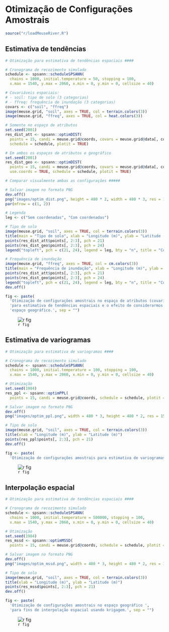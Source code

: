 <!-- # PARTE III -- AMOSTRAGEM ESPACIAL {-} -->

<!-- # Princípios da Amostragem Espacial -->

<!-- # Amostragem Probabilística -->

<!-- # Amostragem Não-Probabilística -->

# Otimização de Configurações Amostrais

```r
source("r/loadMeuseRiver.R")
```

## Estimativa de tendências

```r
# Otimização para estimativa de tendências espaciais ####

# Cronograma de recozimento simulado
schedule <- spsann::scheduleSPSANN(
  chains = 1000, initial.temperature = 50, stopping = 100,
  x.max = 1540, y.max = 2060, x.min = 0, y.min = 0, cellsize = 40)

# Covariáveis espaciais:
# - soil: tipo de solo (3 categorias)
# - ffreq: frequência de inundação (3 categorias)
covars <- c("soil", "ffreq")
image(meuse.grid, "soil", axes = TRUE, col = terrain.colors(3))
image(meuse.grid, "ffreq", axes = TRUE, col = heat.colors(3))

# Somente no espaço de atributos
set.seed(2001)
res_dist_att <- spsann::optimDIST(
  points = 15, candi = meuse.grid@coords, covars = meuse.grid@data[, covars],
  schedule = schedule, plotit = TRUE)

# Em ambos os espaços de atributos e geográfico
set.seed(2001)
res_dist_geo <- spsann::optimDIST(
  points = 15, candi = meuse.grid@coords, covars = meuse.grid@data[, covars],
  use.coords = TRUE, schedule = schedule, plotit = TRUE)

# Comparar visualmente ambas as configurações #####

# Salvar imagem no formato PNG
dev.off()
png("images/optim_dist.png", height = 480 * 2, width = 480 * 3, res = 150)
par(mfrow = c(1, 2))

# Legenda
leg <- c("Sem coordenadas", "Com coordenadas")

# Tipo de solo
image(meuse.grid, "soil", axes = TRUE, col = terrain.colors(3))
title(main = "Tipo de solo", xlab = "Longitude (m)", ylab = "Latitude (m)")
points(res_dist_att$points[, 2:3], pch = 21)
points(res_dist_geo$points[, 2:3], pch = 24)
legend("topleft", pch = c(21, 24), legend = leg, bty = "n", title = "Covariáveis")

# Frequência de inundação
image(meuse.grid, "ffreq", axes = TRUE, col = cm.colors(3))
title(main = "Frequência de inundação", xlab = "Longitude (m)", ylab = "Latitude (m)")
points(res_dist_att$points[, 2:3], pch = 21)
points(res_dist_geo$points[, 2:3], pch = 24)
legend("topleft", pch = c(21, 24), legend = leg, bty = "n", title = "Covariáveis")
dev.off()
```

```r
fig <- paste(
  'Otimização de configurações amostrais no espaço de atributos (covariáveis) ',
  'para estimativa de tendências espaciais e o efeito de considerarmos também o ',
  'espaço geográfico.', sep = "")
```

![`r fig`](images/optim_dist.png)

## Estimativa de variogramas

```r
# Otimização para estimativa de variogramas ####

# Cronograma de recozimento simulado
schedule <- spsann::scheduleSPSANN(
  chains = 1000, initial.temperature = 100, stopping = 100,
  x.max = 1540, y.max = 2060, x.min = 0, y.min = 0, cellsize = 40)

# Otimização
set.seed(1984)
res_ppl <- spsann::optimPPL(
  points = 15, candi = meuse.grid@coords, schedule = schedule, plotit = TRUE)

# Salvar imagem no formato PNG
dev.off()
png("images/optim_ppl.png", width = 480 * 3, height = 480 * 2, res = 150)

# Tipo de solo
image(meuse.grid, "soil", axes = TRUE, col = terrain.colors(3))
title(xlab = "Longitude (m)", ylab = "Latitude (m)")
points(res_ppl$points[, 2:3], pch = 21)
dev.off()
```

```r
fig <- paste(
  'Otimização de configurações amostrais para estimativa de variogramas.', sep = "")
```

![`r fig`](images/optim_ppl.png)

## Interpolação espacial

```r
# Otimização para estimativa de tendências espaciais ####

# Cronograma de recozimento simulado
schedule <- spsann::scheduleSPSANN(
  chains = 1000, initial.temperature = 500000, stopping = 100,
  x.max = 1540, y.max = 2060, x.min = 0, y.min = 0, cellsize = 40)

# Otimização
set.seed(1984)
res_mssd <- spsann::optimMSSD(
  points = 15, candi = meuse.grid@coords, schedule = schedule, plotit = TRUE)

# Salvar imagem no formato PNG
dev.off()
png("images/optim_mssd.png", width = 480 * 3, height = 480 * 2, res = 150)

# Tipo de solo
image(meuse.grid, "soil", axes = TRUE, col = terrain.colors(3))
title(xlab = "Longitude (m)", ylab = "Latitude (m)")
points(res_mssd$points[, 2:3], pch = 21)
dev.off()
```

```r
fig <- paste(
  'Otimização de configurações amostrais no espaço geográfico ',
  'para fins de interpolação espacial usando krigagem.', sep = "")
```

![`r fig`](images/optim_mssd.png)
